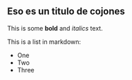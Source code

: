 ## Eso es un titulo de cojones

This is some **bold** and _italics_ text.

This is a list in markdown:

- One
- Two
- Three
